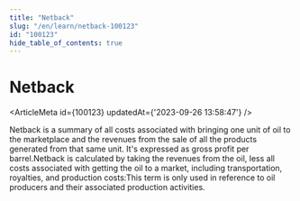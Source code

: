 ```yaml
---
title: "Netback"
slug: "/en/learn/netback-100123"
id: "100123"
hide_table_of_contents: true
---
```



# Netback

<ArticleMeta id={100123} updatedAt={'2023-09-26 13:58:47'} />
<div className='border-solid border-b border-t-0 my-4 border-[var(--ifm-color-gray-300)]' />

Netback is a summary of all costs associated with bringing one unit of oil to the marketplace and the revenues from the sale of all the products generated from that same unit. It's expressed as gross profit per barrel.Netback is calculated by taking the revenues from the oil, less all costs associated with getting the oil to a market, including transportation, royalties, and production costs:This term is only used in reference to oil producers and their associated production activities.
